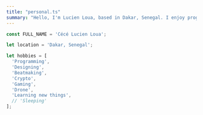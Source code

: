 ```yaml
---
title: "personal.ts"
summary: "Hello, I'm Lucien Loua, based in Dakar, Senegal. I enjoy programming, designing, and cfrating beats. Explore my world of interests!"
---
```


```ts
const FULL_NAME = 'Cécé Lucien Loua';

let location = 'Dakar, Senegal';

let hobbies = [
  'Programming',
  'Designing',
  'Beatmaking',
  'Crypto',
  'Gaming',
  'Drone',
  'Learning new things',
  // 'Sleeping'
];
```
